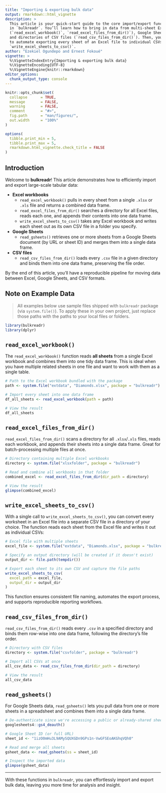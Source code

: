 ---
title: "Importing & exporting bulk data"
output: rmarkdown::html_vignette
description: >
  This article is your quick-start guide to the core import/export functions  
  in `bulkreadr`. You’ll learn how to bring in data from multi-sheet Excel workbooks  
  (`read_excel_workbook()`, `read_excel_files_from_dir()`), Google Sheets (`read_gsheets()`),  
  and directories of CSV files (`read_csv_files_from_dir()`). Then, you’ll see how  
  to automate exporting every sheet of an Excel file to individual CSVs with  
  `write_excel_sheets_to_csv()`.  
author: "Ezekiel Ogundepo and Ernest Fokoué"
vignette: >
  %\VignetteIndexEntry{Importing & exporting bulk data}
  %\VignetteEncoding{UTF-8}
  %\VignetteEngine{knitr::rmarkdown}
editor_options: 
  chunk_output_type: console
---


```{r setup, include = FALSE}
knitr::opts_chunk$set(
  collapse      = TRUE,
  message       = FALSE,
  warning       = FALSE,
  comment       = "#>",
  fig.path      = "man/figures/",
  out.width     = "100%"
)

options(
  tibble.print_min = 5,
  tibble.print_max = 5,
  rmarkdown.html_vignette.check_title = FALSE
)
```

## Introduction

Welcome to **bulkreadr**! This article demonstrates how to efficiently import and export large-scale tabular data:

- **Excel workbooks**  
  - `read_excel_workbook()` pulls in every sheet from a single `.xlsx` or `.xls` file and returns a combined data frame.  
  - `read_excel_files_from_dir()` searches a directory for all Excel files, reads each one, and appends their contents into one data frame.  
  - `write_excel_sheets_to_csv()` takes any Excel workbook and writes each sheet out as its own CSV file in a folder you specify.

- **Google Sheets**  
  - `read_gsheets()` retrieves one or more sheets from a Google Sheets document (by URL or sheet ID) and merges them into a single data frame.

- **CSV files**  
  - `read_csv_files_from_dir()` loads every `.csv` file in a given directory and binds them into one data frame, preserving the file order.

By the end of this article, you’ll have a reproducible pipeline for moving data between Excel, Google Sheets, and CSV formats.

## Note on Example Data

> All examples below use sample files shipped with `bulkreadr` package (via `system.file()`). To apply these in your own project, just replace those paths with the paths to your local files or folders.

```{r}
library(bulkreadr)
library(dplyr)
```

## `read_excel_workbook()`

The `read_excel_workbook()` function reads **all sheets** from a single Excel workbook and combines them into one tidy data frame. This is ideal when you have multiple related sheets in one file and want to work with them as a single table.

```{r}
# Path to the Excel workbook bundled with the package
path <- system.file("extdata", "Diamonds.xlsx", package = "bulkreadr")

# Import every sheet into one data frame
df_all_sheets <- read_excel_workbook(path = path)

# View the result
df_all_sheets
```

## `read_excel_files_from_dir()`

`read_excel_files_from_dir()` scans a directory for all `.xlsx`/`.xls` files, reads each workbook, and appends their sheets into a single data frame. Great for batch-processing multiple files at once.

```{r}
# Directory containing multiple Excel workbooks
directory <- system.file("xlsxfolder", package = "bulkreadr")

# Read and combine all workbooks in that folder
combined_excel <- read_excel_files_from_dir(dir_path = directory)

# View the result
glimpse(combined_excel)
```

## `write_excel_sheets_to_csv()`

With a single call to `write_excel_sheets_to_csv()`, you can convert every worksheet in an Excel file into a separate CSV file in a directory of your choice. The function reads each sheet from the Excel file and writes it out as individual CSVs:

```{r, message=TRUE}
# Excel file with multiple sheets
excel_file <- system.file("extdata", "Diamonds.xlsx", package = "bulkreadr")

# Specify an output directory (will be created if it doesn't exist)
output_dir <- file.path(tempdir())

# Export each sheet to its own CSV and capture the file paths
write_excel_sheets_to_csv(
  excel_path = excel_file,
  output_dir = output_dir
)
```

This function ensures consistent file naming, automates the export process, and supports reproducible reporting workflows.

## `read_csv_files_from_dir()`

`read_csv_files_from_dir()` reads every `.csv` in a specified directory and binds them row-wise into one data frame, following the directory’s file order.

```{r}
# Directory with CSV files
directory <- system.file("csvfolder", package = "bulkreadr")

# Import all CSVs at once
all_csv_data <- read_csv_files_from_dir(dir_path = directory)

# View the result
all_csv_data
```

## `read_gsheets()`

For Google Sheets data, `read_gsheets()` lets you pull data from one or more sheets in a spreadsheet and combines them into a single data frame.

```{r}
# De-authenticate since we're accessing a public or already-shared sheet
googlesheets4::gs4_deauth()

# Google Sheet ID (or full URL)
sheet_id <- "1izO0mHu3L9AMySQUXGDn9GPs1n-VwGFSEoAKGhqVQh0"

# Read and merge all sheets
gsheet_data <- read_gsheets(ss = sheet_id)

# Inspect the imported data
glimpse(gsheet_data)
```

---
With these functions in `bulkreadr`, you can effortlessly import and export bulk data, leaving you more time for analysis and insight.

